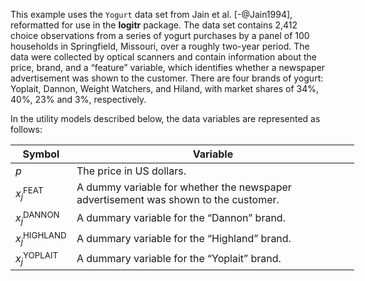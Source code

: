 This example uses the `Yogurt` data set from Jain et al. [-@Jain1994], reformatted for use in the **logitr** package. The data set contains 2,412 choice observations from a series of yogurt purchases by a panel of 100 households in Springfield, Missouri, over a roughly two-year period. The data were collected by optical scanners and contain information about the price, brand, and a "feature" variable, which identifies whether a newspaper advertisement was shown to the customer. There are four brands of yogurt: Yoplait, Dannon, Weight Watchers, and Hiland, with market shares of 34%, 40%, 23% and 3%, respectively.

In the utility models described below, the data variables are represented as follows:

<div style="width:550px">
| Symbol | Variable                             |
|--------|--------------------------------------|
| $p$                        | The price in US dollars.       |
| $x_{j}^{\mathrm{FEAT}}$     | A dummy variable for whether the newspaper advertisement was shown to the customer.    |
| $x_{j}^{\mathrm{DANNON}}$   | A dummary variable for the "Dannon" brand.   |
| $x_{j}^{\mathrm{HIGHLAND}}$ | A dummary variable for the "Highland" brand. |
| $x_{j}^{\mathrm{YOPLAIT}}$  | A dummary variable for the "Yoplait" brand.  |
<div>
